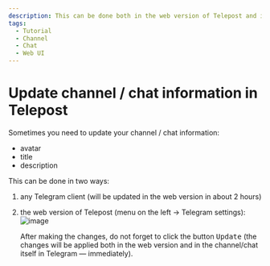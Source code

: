 ```yaml
---
description: This can be done both in the web version of Telepost and in Telegram
tags:
  - Tutorial
  - Channel
  - Chat
  - Web UI
---
```


# Update channel / chat information in Telepost

Sometimes you need to update your channel / chat information:

* avatar
* title
* description

This can be done in two ways:

1. any Telegram client (will be updated in the web version in about 2 hours)
2. the web version of Telepost (menu on the left → Telegram settings):
   ![image](https://user-images.githubusercontent.com/24430718/108553863-54850800-7304-11eb-9b2e-dff70238b380.png)

   <!-- markdownlint-disable-next-line MD033 -->
   After making the changes, do not forget to click the button <kbd>Update</kbd> (the changes will be applied both in the web version and in the channel/chat itself in Telegram — immediately).
